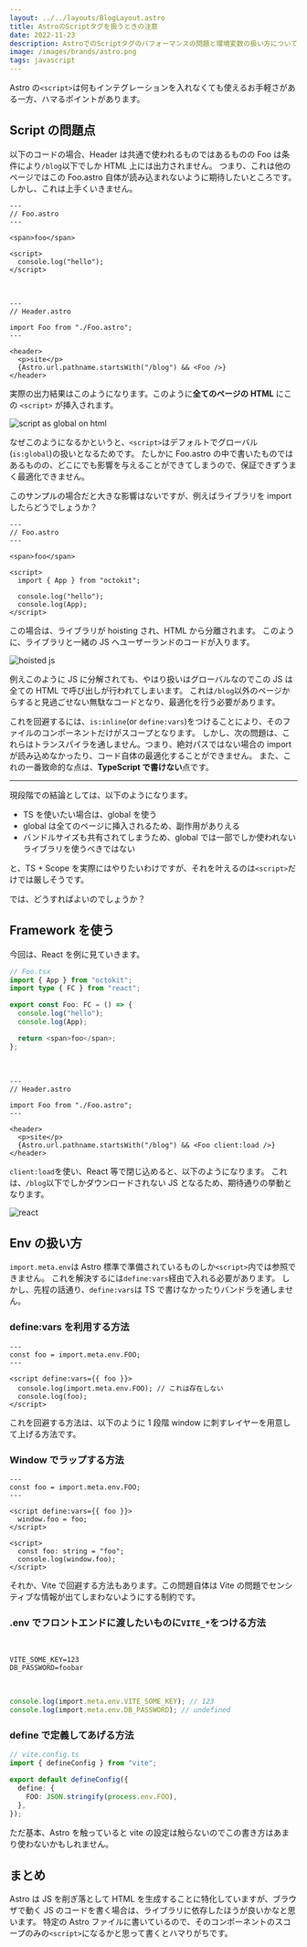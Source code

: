 ```yaml
---
layout: ../../layouts/BlogLayout.astro
title: AstroのScriptタグを扱うときの注意
date: 2022-11-23
description: AstroでのScriptタグのパフォーマンスの問題と環境変数の扱い方について説明します。
image: /images/brands/astro.png
tags: javascript
---
```



Astro の`<script>`は何もインテグレーションを入れなくても使えるお手軽さがある一方、ハマるポイントがあります。

<OG url="https://docs.astro.build/en/core-concepts/astro-components/#client-side-scripts" />

## Script の問題点

以下のコードの場合、Header は共通で使われるものではあるものの Foo は条件により`/blog`以下でしか HTML 上には出力されません。
つまり、これは他のページではこの Foo.astro 自体が読み込まれないように期待したいところです。
しかし、これは上手くいきません。

```astro
---
// Foo.astro
---

<span>foo</span>

<script>
  console.log("hello");
</script>
```

<br />

```astro
---
// Header.astro

import Foo from "./Foo.astro";
---

<header>
  <p>site</p>
  {Astro.url.pathname.startsWith("/blog") && <Foo />}
</header>
```

実際の出力結果はこのようになります。このように**全てのページの HTML** にこの `<script>` が挿入されます。

![script as global on html](/images/blog/astro-script-issue/global-script-on-html.png)

なぜこのようになるかというと、`<script>`はデフォルトでグローバル(`is:global`)の扱いとなるためです。
たしかに Foo.astro の中で書いたものではあるものの、どこにでも影響を与えることができてしまうので、保証できずうまく最適化できません。

このサンプルの場合だと大きな影響はないですが、例えばライブラリを import したらどうでしょうか？

```astro
---
// Foo.astro
---

<span>foo</span>

<script>
  import { App } from "octokit";

  console.log("hello");
  console.log(App);
</script>
```

この場合は、ライブラリが hoisting され、HTML から分離されます。
このように、ライブラリと一緒の JS へユーザーランドのコードが入ります。

![hoisted js](/images/blog/astro-script-issue/hoisted.png)

例えこのように JS に分解されても、やはり扱いはグローバルなのでこの JS は全ての HTML で呼び出しが行われてしまいます。
これは`/blog`以外のページからすると見過ごせない無駄なコードとなり、最適化を行う必要があります。

これを回避するには、`is:inline`(or `define:vars`)をつけることにより、そのファイルのコンポーネントだけがスコープとなります。
しかし、次の問題は、これらはトランスパイラを通しません。つまり、絶対パスではない場合の import が読み込めなかったり、コード自体の最適化することができません。
また、これの一番致命的な点は、**TypeScript で書けない**点です。

---

現段階での結論としては、以下のようになります。

- TS を使いたい場合は、global を使う
- global は全てのページに挿入されるため、副作用がありえる
- バンドルサイズも共有されてしまうため、global では一部でしか使われないライブラリを使うべきではない

と、TS + Scope を実際にはやりたいわけですが、それを叶えるのは`<script>`だけでは厳しそうです。

では、どうすればよいのでしょうか？

## Framework を使う

今回は、React を例に見ていきます。

```ts
// Foo.tsx
import { App } from "octokit";
import type { FC } from "react";

export const Foo: FC = () => {
  console.log("hello");
  console.log(App);

  return <span>foo</span>;
};
```

<br />

```astro
---
// Header.astro

import Foo from "./Foo.astro";
---

<header>
  <p>site</p>
  {Astro.url.pathname.startsWith("/blog") && <Foo client:load />}
</header>
```

`client:load`を使い、React 等で閉じ込めると、以下のようになります。
これは、`/blog`以下でしかダウンロードされない JS となるため、期待通りの挙動となります。

![react](/images/blog/astro-script-issue/react.png)

## Env の扱い方

`import.meta.env`は Astro 標準で準備されているものしか`<script>`内では参照できません。
これを解決するには`define:vars`経由で入れる必要があります。
しかし、先程の話通り、`define:vars`は TS で書けなかったりバンドラを通しません。

### define:vars を利用する方法

```astro
---
const foo = import.meta.env.FOO;
---

<script define:vars={{ foo }}>
  console.log(import.meta.env.FOO); // これは存在しない
  console.log(foo);
</script>
```

これを回避する方法は、以下のように 1 段階 window に刺すレイヤーを用意して上げる方法です。

### Window でラップする方法

```astro
---
const foo = import.meta.env.FOO;
---

<script define:vars={{ foo }}>
  window.foo = foo;
</script>

<script>
  const foo: string = "foo";
  console.log(window.foo);
</script>
```

それか、Vite で回避する方法もあります。この問題自体は Vite の問題でセンシティブな情報が出てしまわないようにする制約です。

### .env でフロントエンドに渡したいものに`VITE_*`をつける方法

<OG url="https://vitejs.dev/guide/env-and-mode.html#env-files" />

<br />

```
VITE_SOME_KEY=123
DB_PASSWORD=foobar
```

<br />

```ts
console.log(import.meta.env.VITE_SOME_KEY); // 123
console.log(import.meta.env.DB_PASSWORD); // undefined
```

### define で定義してあげる方法

```ts
// vite.config.ts
import { defineConfig } from "vite";

export default defineConfig({
  define: {
    FOO: JSON.stringify(process.env.FOO),
  },
});
```

ただ基本、Astro を触っていると vite の設定は触らないのでこの書き方はあまり使わないかもしれません。

## まとめ

Astro は JS を削ぎ落として HTML を生成することに特化していますが、ブラウザで動く JS のコードを書く場合は、ライブラリに依存したほうが良いかなと思います。
特定の Astro ファイルに書いているので、そのコンポーネントのスコープのみの`<script>`になるかと思って書くとハマりがちです。
